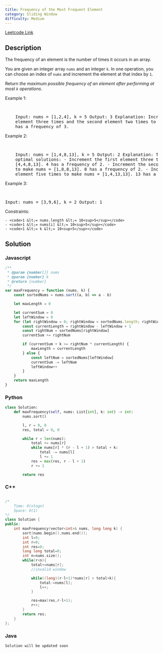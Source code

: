 ```yaml
---
title: Frequency of the Most Frequent Element
category: Sliding Window
difficulty: Medium
---
```


<Callout>

[Leetcode Link](https://leetcode.com/problems/frequency-of-the-most-frequent-element)

</Callout>

## Description

The frequency of an element is the number of times it occurs in an array.

You are given an integer array <code>nums</code> and an integer <code>k</code>. In one operation, you can choose an index of <code>nums</code> and increment the element at that index by <code>1</code>.

Return _the maximum possible frequency of an element after performing at most _<code>k</code>_ operations_.

Example 1:

<br />
<pre className="overflow-x-auto">
	Input: nums = [1,2,4], k = 5 Output: 3 Explanation: Increment the first
	element three times and the second element two times to make nums = [4,4,4]. 4
	has a frequency of 3.
</pre>

Example 2:

<br />
<pre className="overflow-x-auto">
	Input: nums = [1,4,8,13], k = 5 Output: 2 Explanation: There are multiple
	optimal solutions: - Increment the first element three times to make nums =
	[4,4,8,13]. 4 has a frequency of 2. - Increment the second element four times
	to make nums = [1,8,8,13]. 8 has a frequency of 2. - Increment the third
	element five times to make nums = [1,4,13,13]. 13 has a frequency of 2.
</pre>

Example 3:

<br />
<pre className="overflow-x-auto">Input: nums = [3,9,6], k = 2 Output: 1</pre>

Constraints:

    - <code>1 &lt;= nums.length &lt;= 10<sup>5</sup></code>
    - <code>1 &lt;= nums[i] &lt;= 10<sup>5</sup></code>
    - <code>1 &lt;= k &lt;= 10<sup>5</sup></code>

## Solution

### Javascript

```javascript
/**
 * @param {number[]} nums
 * @param {number} k
 * @return {number}
 */
var maxFrequency = function (nums, k) {
	const sortedNums = nums.sort((a, b) => a - b)

	let maxLength = 0

	let currentSum = 0
	let leftWindow = 0
	for (let rightWindow = 0; rightWindow < sortedNums.length; rightWindow++) {
		const currentLength = rightWindow - leftWindow + 1
		const rightNum = sortedNums[rightWindow]
		currentSum += rightNum

		if (currentSum + k >= rightNum * currentLength) {
			maxLength = currentLength
		} else {
			const leftNum = sortedNums[leftWindow]
			currentSum -= leftNum
			leftWindow++
		}
	}
	return maxLength
}
```

### Python

```python
class Solution:
    def maxFrequency(self, nums: List[int], k: int) -> int:
        nums.sort()

        l, r = 0, 0
        res, total = 0, 0

        while r < len(nums):
            total += nums[r]
            while nums[r] * (r - l + 1) > total + k:
                total -= nums[l]
                l += 1
            res = max(res, r - l + 1)
            r += 1

        return res


```

### C++

```cpp

/*
    Time: O(nlogn)
    Space: O(1)
*/
class Solution {
public:
    int maxFrequency(vector<int>& nums, long long k) {
        sort(nums.begin(),nums.end());
        int l=0;
        int r=0;
        int res=0;
        long long total=0;
        int n=nums.size();
        while(r<n){
            total+=nums[r];
            //invalid window

            while((long)(r-l+1)*nums[r] > total+k){
                total-=nums[l];
                l++;
            }

            res=max(res,r-l+1);
            r++;
        }
        return res;
    }
};
```

### Java

```java
Solution will be updated soon
```
